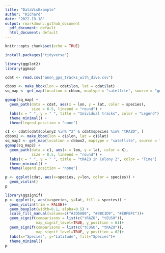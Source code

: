 ```yaml
---
title: "DataVisExample"
author: "Richard"
date: "2022-10-18"
output: rmarkdown::github_document
  pdf_document: default
  html_document: default
---
```


```r
knitr::opts_chunk$set(echo = TRUE)
```

```r
install.packages("tidyverse")
```

```r
library(ggplot2)
library(ggmap)
```

```r
cdat <- read.csv("anon_gps_tracks_with_dive.csv")
```

```r
cbbox <- make_bbox(lon = cdat$lon, lat = cdat$lat)
sq_map <- get_map(location = cbbox, maptype = "satellite", source = "google")
```

```r
ggmap(sq_map) + 
  geom_path(data = cdat, aes(x = lon, y = lat, color = species), 
            size = 0.5, lineend = "round") +
  labs(x = " ", y = " ", title = "Inividual tracks", color = "Legend") 
  theme_minimal() +
  theme(legend.position = "none")
```

```r
c1 <- cdat[cdat$colony2 %in% "2" & cdat$species %in% "tRAZO", ]
cbbox2 <- make_bbox(lon = c1$lon, lat = c1$lat)
sq_map2 <- get_map(location = cbbox2, maptype = "satellite", source = "google")
ggmap(sq_map2) + 
  geom_path(data = c1, aes(x = lon, y = lat, color = X), 
            size = 0.5, lineend = "round") +
  labs(x = " ", y = " ", title = "tRAZO in Colony 2", color = "Time") 
  theme_minimal() +
  theme(legend.position = "none")
```

```r
p <- ggplot(cdat, aes(x=species, y=lon, color = species)) + 
  geom_violin()
p
```

```r
library(ggsignif)
p <- ggplot(c, aes(x=species, y=lat, fill = species)) + 
  geom_violin(trim = FALSE)+
  geom_boxplot(width=0.1, alpha=0.5) +
  scale_fill_manual(values=c("#3D5A80", "#98C1D9", "#E0FBFC"))+
  geom_signif(comparisons = list(c("tRAZO", "tEUSH")), 
              map_signif_level=TRUE, y_position = 61)+
  geom_signif(comparisons = list(c("tCOGU", "tRAZO")), 
              map_signif_level=TRUE, y_position = 62)+
  labs(x="Species", y="Latitude", fill="Species")+
  theme_minimal()
p
```
